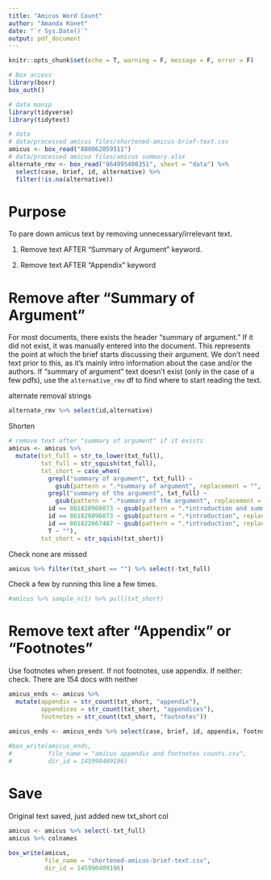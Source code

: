```yaml
---
title: "Amicus Word Count"
author: "Amanda Konet"
date: "`r Sys.Date()`"
output: pdf_document
---
```


```r
knitr::opts_chunk$set(echo = T, warning = F, message = F, error = F)

# Box access
library(boxr)
box_auth()

# data manip
library(tidyverse)
library(tidytext)

# data
# data/processed amicus files/shortened-amicus-brief-text.csv
amicus <- box_read("880862059511")
# data/processed amicus files/amicus summary.xlsx
alternate_rmv <- box_read("864995408351", sheet = "data") %>% 
  select(case, brief, id, alternative) %>% 
  filter(!is.na(alternative))
```

# Purpose

To pare down amicus text by removing unnecessary/irrelevant text.

1) Remove text AFTER "Summary of Argument" keyword.

2) Remove text AFTER "Appendix" keyword

# Remove after "Summary of Argument"

For most documents, there exists the header "summary of argument." If it did not exist, it was manually entered into the document. This represents the point at which the brief starts discussing their argument. We don't need text prior to this, as it's mainly intro information about the case and/or the authors. If "summary of argument" text doesn't exist (only in the case of a few pdfs), use the `alternative_rmv` df to find where to start reading the text.

alternate removal strings

```r
alternate_rmv %>% select(id,alternative)
```
Shorten

```r
# remove text after "summary of argument" if it exists
amicus <- amicus %>% 
  mutate(txt_full = str_to_lower(txt_full),
         txt_full = str_squish(txt_full),
         txt_short = case_when(
           grepl("summary of argument", txt_full) ~ 
             gsub(pattern = ".*summary of argument", replacement = "", x = txt_full),
           grepl("summary of the argument", txt_full) ~
             gsub(pattern = ".*summary of the argument", replacement = "", x = txt_full),
           id == 861820908073 ~ gsub(pattern = ".*introduction and summary", replacement = "", x = txt_full),
           id == 861820896073 ~ gsub(pattern = ".*introduction", replacement = "", x = txt_full),
           id == 861822667487 ~ gsub(pattern = ".*introduction", replacement = "", x = txt_full),
           T ~ ""),
         txt_short = str_squish(txt_short))
```

Check none are missed 

```r
amicus %>% filter(txt_short == "") %>% select(-txt_full)
```

Check a few by running this line a few times.

```r
#amicus %>% sample_n(1) %>% pull(txt_short)
```


# Remove text after "Appendix" or "Footnotes"



Use footnotes when present. If not footnotes, use appendix. If neither: check. There are 154 docs with neither


```r
amicus_ends <- amicus %>%
  mutate(appendix = str_count(txt_short, "appendix"),
         appendices = str_count(txt_short, "appendices"),
         footnotes = str_count(txt_short, "footnotes"))

amicus_ends <- amicus_ends %>% select(case, brief, id, appendix, footnotes)
  
#box_write(amicus_ends,
#          file_name = "amicus appendix and footnotes counts.csv",
#          dir_id = 145990409196)
```


# Save

Original text saved, just added new txt_short col 

```r
amicus <- amicus %>% select(-txt_full)
amicus %>% colnames
```


```r
box_write(amicus,
          file_name = "shortened-amicus-brief-text.csv",
          dir_id = 145990409196)
```
